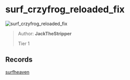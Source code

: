 
# surf_crzyfrog_reloaded_fix

![surf_crzyfrog_reloaded_fix](https://raw.githubusercontent.com/Sayt123/SurfMapPics/Maps-and-bonuses/csgo/surf_crzyfrog_reloaded_fix.jpg)

> Author: **JackTheStripper**
>
> Tier 1

## Records

[surfheaven](https://surfheaven.eu/map/surf_crzyfrog_reloaded_fix)
